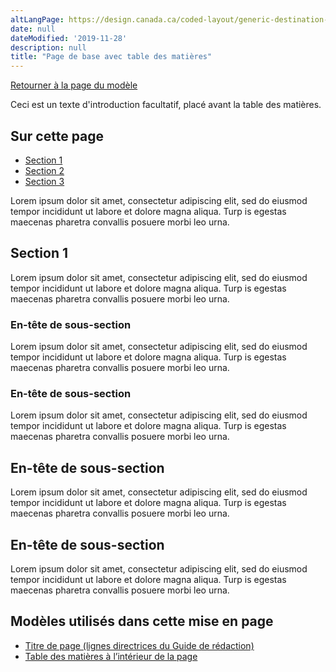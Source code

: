 ```yaml
---
altLangPage: https://design.canada.ca/coded-layout/generic-destination-toc.html
date: null
dateModified: '2019-11-28'
description: null
title: "Page de base avec table des matières"
---
```


<p>
 <a class="btn btn-default" href="../modeles-recommandes/generique.html">
  Retourner à la page du modèle
 </a>
</p>


<p>
 Ceci est un texte d'introduction facultatif, placé avant la table des matières.
</p>

<section>
 <h2>
  Sur cette page
 </h2>
 <ul>
  <li>
   <a href="#toc1">
    Section 1
   </a>
  </li>
  <li>
   <a href="#toc2">
    Section 2
   </a>
  </li>
  <li>
   <a href="#toc3">
    Section 3
   </a>
  </li>
 </ul>
</section>

<p>
 Lorem ipsum dolor sit amet, consectetur adipiscing elit, sed do eiusmod tempor incididunt ut labore et dolore magna aliqua. Turp	is egestas maecenas pharetra convallis posuere morbi leo urna.
</p>

<h2 id="toc1">
 Section 1
</h2>

<p>
 Lorem ipsum dolor sit amet, consectetur adipiscing elit, sed do eiusmod tempor incididunt ut labore et dolore magna aliqua. Turp	is egestas maecenas pharetra convallis posuere morbi leo urna.
</p>

<h3>
 En-tête de sous-section
</h3>

<p>
 Lorem ipsum dolor sit amet, consectetur adipiscing elit, sed do eiusmod tempor incididunt ut labore et dolore magna aliqua. Turp	is egestas maecenas pharetra convallis posuere morbi leo urna.
</p>

<h3>
 En-tête de sous-section
</h3>

<p>
 Lorem ipsum dolor sit amet, consectetur adipiscing elit, sed do eiusmod tempor incididunt ut labore et dolore magna aliqua. Turp	is egestas maecenas pharetra convallis posuere morbi leo urna.
</p>

<h2 id="toc2">
 En-tête de sous-section
</h2>

<p>
 Lorem ipsum dolor sit amet, consectetur adipiscing elit, sed do eiusmod tempor incididunt ut labore et dolore magna aliqua. Turp	is egestas maecenas pharetra convallis posuere morbi leo urna.
</p>

<h2 id="toc3">
 En-tête de sous-section
</h2>

<p>
 Lorem ipsum dolor sit amet, consectetur adipiscing elit, sed do eiusmod tempor incididunt ut labore et dolore magna aliqua. Turp	is egestas maecenas pharetra convallis posuere morbi leo urna.
</p>

<h2>
 Modèles utilisés dans cette mise en page
</h2>

<ul>
 <li>
  <a href="https://www.canada.ca/fr/secretariat-conseil-tresor/services/communications-gouvernementales/guide-redaction-contenu-canada.html#wp5-1">
   Titre de page (lignes directrices du Guide de rédaction)
  </a>
 </li>
 <li>
  <a href="../configurations-conception-communes/table-matiere-interieur.html">
   Table des matières à l’intérieur de la page
  </a>
 </li>
</ul>


